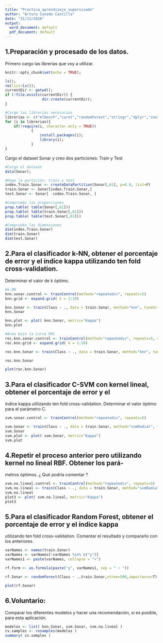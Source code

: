 ```yaml
---
title: "Practica_aprendizaje_supervisado"
author: "Arturo Casado Castilla"
date: "31/12/2016"
output:
  word_document: default
  pdf_document: default
---
```



## 1.Preparación y procesado de los datos.

Primero cargo las librerias que voy a utilizar.

```r

knitr::opts_chunk$set(echo = TRUE);

ls();
rm(list=ls());
currentDir <- getwd();
if (!file.exists(currentDir)) {
                 dir.create(currentDir);
}

#Cargo las librerías necesarias
librerias <- c("mlbench","caret","randomForest","stringr","dplyr","zoo","tm","ggplot2","gridExtra");
for (i in librerias){
    if(!require(i, character.only = TRUE)) 
            { 
                install.packages(i); 
                library(i);
            }
}

```

Cargo el dataset Sonar y creo dos particiones: Train y Test

```r
#Cargo el dataset
data(Sonar);

#Hago la partición: train y test
index.Train.Sonar <- createDataPartition(Sonar[,61], p=0.8, list=F)
train.Sonar <- Sonar[index.Train.Sonar,]
test.Sonar <- Sonar[ -index.Train.Sonar, ]

#Compruebo las proporciones
prop.table( table(Sonar[,61]))
prop.table( table(train.Sonar[,61]))
prop.table( table(test.Sonar[,61]))

#Compruebo las dimensiones
dim(index.Train.Sonar)
dim(train.Sonar)
dim(test.Sonar)
```



## 2.Para el clasificador k-NN, obtener el porcentaje de error y el índice kappa utilizando ten fold cross-validation. 
Determinar el valor de k óptimo.

```r
#k-NN
knn.sonar.control <- trainControl(method="repeatedcv", repeats=5)
knn.grid <- expand.grid( k = 1:10)

knn.Sonar <- train(Class ~ ., data = train.Sonar, method="knn", tuneGrid=knn.grid, tuneLength=10, trControl=knn.sonar.control)
knn.Sonar

knn.plot <- plot( knn.Sonar, metric="Kappa")
knn.plot

#Area bajo la curva ROC
roc.knn.sonar.control <- trainControl(method="repeatedcv", repeats=5, classProbs = TRUE)
roc.knn.grid <- expand.grid( k = 1:10)

roc.knn.Sonar <- train(Class ~ ., data = train.Sonar, method="knn", tuneGrid=roc.knn.grid, tuneLength=10, trControl=roc.knn.sonar.control, metric="ROC")

roc.knn.Sonar

plot(roc.knn.Sonar)

```


## 3.Para el clasificador C-SVM con kernel lineal, obtener el porcentaje de error y el
índice kappa utilizando ten fold cross-validation. 
Determinar el valor óptimo para el parámetro C.
```r
svm.sonar.control <- trainControl(method="repeatedcv", repeats=5)

svm.Sonar <- train(Class ~ ., data = train.Sonar, method="svmRadial", tuneLength=10, trControl=svm.sonar.control)
svm.Sonar
svm.plot <- plot( svm.Sonar, metric="Kappa")
svm.plot


```


## 4.Repetir el proceso anterior pero utilizando kernel no lineal RBF. Obtener los pará-
metros óptimos. ¿ Qué podría comentar ?
```r
svm.no.lineal.control <- trainControl(method="repeatedcv", repeats=5)
svm.no.lineal <- train(Class ~ ., data = train.Sonar, method="svmRadial", tuneLength=10, trControl=svm.no.lineal.control)
svm.no.lineal
plot3 <- plot( svm.no.lineal, metric="Kappa")
plot3
```

## 5.Para el clasificador Random Forest, obtener el porcentaje de error y el índice kappa
utilizando ten fold cross-validation. Comentar el resultado y compararlo con los
anteriores.
```r
varNames <- names(train.Sonar)
varNames <- varNames[!varNames %in% c("y")]
varNames1 <- paste(varNames, collapse = "+")

rf.form <- as.formula(paste("y", varNames1, sep = " ~ "))

rf.Sonar <- randomForest(Class ~ .,train.Sonar,ntree=500,importance=T)

plot(rf.Sonar)

```

## 6.Voluntario: 
Comparar los diferentes modelos y hacer una recomendación, si es posible, para esta aplicación.

```r
modelos <- list( knn.Sonar, svm.Sonar, svm.no.lineal )
cv.samples <- resamples(modelos )
summary( cv.samples )
```

